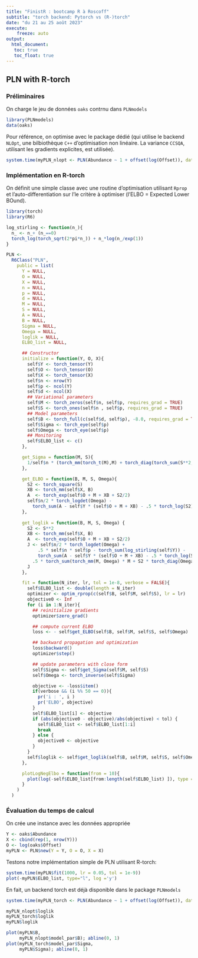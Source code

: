 ```yaml
---
title: "FinistR : bootcamp R à Roscoff"
subtitle: "torch backend: Pytorch vs (R-)torch"
date: "du 21 au 25 août 2023"
execute: 
    freeze: auto
output: 
  html_document:
   toc: true
   toc_float: true
---
```


## PLN with R-torch

### Préliminaires

On charge le jeu de données `oaks` contrnu dans `PLNmodels`

```r
library(PLNmodels)
data(oaks)
```

Pour référence, on optimise avec le package dédié (qui utilise le backend `NLOpt`, une bilbiothèque `C++` d'optimisation non linéaire. La variance `CCSQA`, utilisant les gradients explicites, est utilisée). 

```r
system.time(myPLN_nlopt <- PLN(Abundance ~ 1 + offset(log(Offset)), data = oaks))
```

### Implémentation en R-torch

On définit une simple classe avec une routine d'optimisation utilisant `Rprop` et l'auto-differentiation sur l'le critère à optimiser (l'ELBO = Expected Lower BOund).

```r
library(torch)
library(R6)

log_stirling <- function(n_){
  n_ <- n_+ (n_==0)
  torch_log(torch_sqrt(2*pi*n_)) + n_*log(n_/exp(1))
}

PLN <-
  R6Class("PLN",
    public = list(
      Y = NULL,
      O = NULL,
      X = NULL,
      n = NULL,
      p = NULL,
      d = NULL,
      M = NULL,
      S = NULL,
      A = NULL,
      B = NULL,
      Sigma = NULL,
      Omega = NULL,
      loglik = NULL,
      ELBO_list = NULL,

      ## Constructor
      initialize = function(Y, O, X){
        self$Y <- torch_tensor(Y)
        self$O <- torch_tensor(O)
        self$X <- torch_tensor(X)
        self$n <- nrow(Y)
        self$p <- ncol(Y)
        self$d <- ncol(X)
        ## Variational parameters
        self$M <- torch_zeros(self$n, self$p, requires_grad = TRUE)
        self$S <- torch_ones(self$n , self$p, requires_grad = TRUE)
        ## Model parameters
        self$B <- torch_full(c(self$d, self$p), -8.0, requires_grad = TRUE)
        self$Sigma <- torch_eye(self$p)
        self$Omega <- torch_eye(self$p)
        ## Monitoring
        self$ELBO_list <- c()
      },

      get_Sigma = function(M, S){
        1/self$n * (torch_mm(torch_t(M),M) + torch_diag(torch_sum(S**2, dim = 1)))
      },

      get_ELBO = function(B, M, S, Omega){
        S2 <- torch_square(S)
        XB <- torch_mm(self$X, B)
        A  <- torch_exp(self$O + M + XB + S2/2)
        self$n/2 * torch_logdet(Omega) -
          torch_sum(A - self$Y * (self$O + M + XB) - .5 * torch_log(S2))
      },
    
      get_loglik = function(B, M, S, Omega) {
        S2 <- S**2
        XB <- torch_mm(self$X, B)
        A  <- torch_exp(self$O + M + XB + S2/2)
        J <- self$n/2 * torch_logdet(Omega) + 
            .5 * self$n * self$p - torch_sum(log_stirling(self$Y)) -
            torch_sum(A - self$Y * (self$O + M + XB) - .5 * torch_log(S2)) -
          .5 * torch_sum(torch_mm(M, Omega) * M + S2 * torch_diag(Omega))
        J
      },

      fit = function(N_iter, lr, tol = 1e-8, verbose = FALSE){
        self$ELBO_list <- double(length = N_iter)
        optimizer <- optim_rprop(c(self$B, self$M, self$S), lr = lr)
        objective0 <- Inf
        for (i in 1:N_iter){
          ## reinitialize gradients
          optimizer$zero_grad()

          ## compute current ELBO
          loss <- - self$get_ELBO(self$B, self$M, self$S, self$Omega)

          ## backward propagation and optimization
          loss$backward()
          optimizer$step()

          ## update parameters with close form
          self$Sigma <- self$get_Sigma(self$M, self$S)
          self$Omega <- torch_inverse(self$Sigma)

          objective <- -loss$item()
          if(verbose && (i %% 50 == 0)){
            pr('i : ', i )
            pr('ELBO', objective)
          }
          self$ELBO_list[i] <- objective
          if (abs(objective0 - objective)/abs(objective) < tol) {
            self$ELBO_list <- self$ELBO_list[1:i]
            break
          } else {
            objective0 <- objective
          }
        }
        self$loglik <- self$get_loglik(self$B, self$M, self$S, self$Omega)
      },

      plotLogNegElbo = function(from = 10){
        plot(log(-self$ELBO_list[from:length(self$ELBO_list) ]), type = "l")
      }
    )
  )
```

### Évaluation du temps de calcul

On crée une instance avec les données appropriée

```r
Y <- oaks$Abundance
X <- cbind(rep(1, nrow(Y)))
O <- log(oaks$Offset)
myPLN <- PLN$new(Y = Y, O = O, X = X)
```

Testons notre implémentation simple de PLN utilisant R-torch:

```r
system.time(myPLN$fit(1000, lr = 0.05, tol = 1e-9))
plot(-myPLN$ELBO_list, type="l", log ='y')
```

En fait, un backend torch est déjà disponible dans le package `PLNmodels`

```r
system.time(myPLN_torch <- PLN(Abundance ~ 1 + offset(log(Offset)), data = oaks, control = PLN_param(backend = 'torch', config_optim = list(lr = 0.01))))
```

```r
myPLN_nlopt$loglik
myPLN_torch$loglik
myPLN$loglik
```


```r
plot(myPLN$B,
     myPLN_nlopt$model_par$B); abline(0, 1)
plot(myPLN_torch$model_par$Sigma,
     myPLN$Sigma); abline(0, 1)
```
